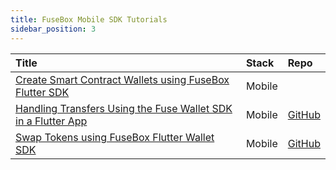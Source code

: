 ```yaml
---
title: FuseBox Mobile SDK Tutorials
sidebar_position: 3
---
```


| Title                                                                                              | Stack          | Repo                                                                                                                          |
| :------------------------------------------------------------------------------------------------- | :------------- | :---------------------------------------------------------------------------------------------------------------------------- |
| [Create Smart Contract Wallets using FuseBox Flutter SDK](mobile-sdk/mobile-app-guide)             | Mobile         |                                                                                                                               |
| [Handling Transfers Using the Fuse Wallet SDK in a Flutter App](mobile-sdk/mobile-guide-transfers) | Mobile         | [GitHub](https://github.com/fuseio/examples/blob/flutter-demo-app/fusebox_mobile_app/lib/main.dart)                           |
| [Swap Tokens using FuseBox Flutter Wallet SDK](mobile-sdk/mobile-swap-tokens-guide)                | Mobile         | [GitHub](https://github.com/fuseio/examples/blob/flutter-swap-tokens-app/swap_token_app/lib/main.dart)                        |
